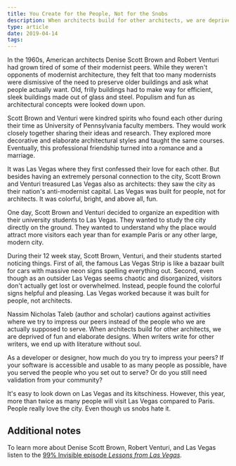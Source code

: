 ```yaml
---
title: You Create for the People, Not for the Snobs
description: When architects build for other architects, we are deprived of fun and elaborate designs
type: article
date: 2019-04-14
tags:
---
```


In the 1960s, American architects Denise Scott Brown and Robert Venturi had grown tired of some of their modernist peers. While they weren't opponents of modernist architecture, they felt that too many modernists were dismissive of the need to preserve older buildings and ask what people actually want. Old, frilly buildings had to make way for efficient, sleek buildings made out of glass and steel. Populism and fun as architectural concepts were looked down upon.

Scott Brown and Venturi were kindred spirits who found each other during their time as University of Pennsylvania faculty members. They would work closely together sharing their ideas and research. They explored more decorative and elaborate architectural styles and taught the same courses. Eventually, this professional friendship turned into a romance and a marriage.

It was Las Vegas where they first confessed their love for each other. But besides having an extremely personal connection to the city, Scott Brown and Venturi treasured Las Vegas also as architects: they saw the city as their nation's anti-modernist capital. Las Vegas was built for people, not for architects. It was colorful, bright, and above all, fun.

One day, Scott Brown and Venturi decided to organize an expedition with their university students to Las Vegas. They wanted to study the city directly on the ground. They wanted to understand why the place would attract more visitors each year than for example Paris or any other large, modern city.

During their 12 week stay, Scott Brown, Venturi, and their students started noticing things. First of all, the famous Las Vegas Strip is like a bazaar built for cars with massive neon signs spelling everything out. Second, even though as an outsider Las Vegas seems chaotic and disorganized, visitors don't actually get lost or overwhelmed. Instead, people found the colorful signs helpful and pleasing. Las Vegas worked because it was built for people, not architects.

Nassim Nicholas Taleb (author and scholar) cautions against activities where we try to impress our peers instead of the people who we are actually supposed to serve. When architects build for other architects, we are deprived of fun and elaborate designs. When writers write for other writers, we end up with literature without soul.

As a developer or designer, how much do you try to impress your peers? If your software is accessible and usable to as many people as possible, have you served the people who you set out to serve? Or do you still need validation from your community?

It's easy to look down on Las Vegas and its kitschiness. However, this year, more than twice as many people will visit Las Vegas compared to Paris. People really love the city. Even though us snobs hate it.

## Additional notes

To learn more about Denise Scott Brown, Robert Venturi, and Las Vegas listen to the [99% Invisible episode _Lessons from Las Vegas_](https://99percentinvisible.org/episode/lessons-from-las-vegas/).
